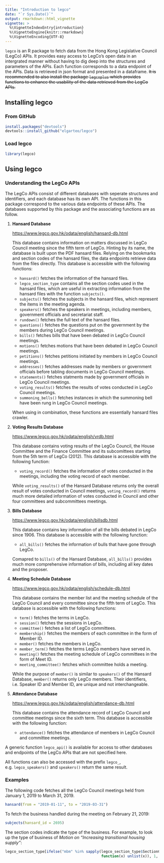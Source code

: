 ```yaml
---
title: "Introduction to legco"
date: "`r Sys.Date()`"
output: rmarkdown::html_vignette
vignette: >
  %\VignetteIndexEntry{introduction}
  %\VignetteEngine{knitr::rmarkdown}
  %\VignetteEncoding{UTF-8}
---
```


`legco` is an R package to fetch data from the Hong Kong Legislative Council (LegCo) APIs. It provides 
easy access to LegCo's open data in an intergrated manner without having to dig deep into the structures 
and parameters of the APIs. Each function corresponds to a data endpoint of the APIs. Data is retrieved 
in json format and presented in a dataframe. ~~It is recommended to also install the package `legcoplus` 
which provides functions to enhance the usability of the data retrieved from the LegCo APIs.~~

## Installing legco

### From GitHub

```r
install.packages("devtools")
devtools::install_github("elgarteo/legco")
```

### Load legco

```r
library(legco)
```

## Using legco

### Understanding the LegCo APIs

The LegCo APIs consist of different databases with seperate structures and identifiers,
and each database has its own API. The functions in this package correspond to the various data endpoints
of these APIs. The databases supported by this package and the associating functions are as follow.

1. **Hansard Database**

   <https://www.legco.gov.hk/odata/english/hansard-db.html>
   
   This database contains information on matters discussed in LegCo Council meeting since the fifth term
   of LegCo. Hinting by its name, the database is built upon the PDF hansard files. Relying on the bookmarks 
   and section codes of the hansard files, the data endpoints retrieve data from the files directly. 
   This database is accessible with the following functions:
   
   * `hansard()` fetches the information of the hansard files.
   * `legco_section_type` contains all the section codes used in the hansard files, which are useful in
   extracting information from the hansard files with the function `subjects()`.
   * `subjects()` fetches the subjects in the hansard files, which represent the items in the meeting agenda.
   * `speakers()` fetches the speakers in meetings, including members, government officials and secretariat 
   staff.
   * `rundown()` fetches the full text of the hansard files.
   * `questions()` fetches the questions put on the government by the members during LegCo Council meetings.
   * `bills()` fetches bills that have been debated in LegCo Council meetings. 
   * `motions()` fetches motions that have been debated in LegCo Council meetings.
   * `petitions()` fetches petitions initiated by members in LegCo Council meetings.
   * `addresses()` fetches addresses made by members or government officials before tabling documents in LegCo 
   Council meetings.
   * `statements()` fetches statments made by government officials in LegCo Council meetings.
   * `voting_results()` fetches the results of votes conducted in LegCo Council meetings.
   * `summoning_bells()` fetches instances in which the summoning bell have been rung in LegCo Council meetings.
   
   When using in combination, these functions are essentially hansard files crawler.

1. **Voting Results Database**

   <https://www.legco.gov.hk/odata/english/vrdb.html>
   
   This database contains voting results of the LegCo Council, the House Committee and the Finance Committee
   and its subcomittees starting from the 5th term of LegCo (2012).
   This database is accessible with the following function:
   
   * `voting_record()` fetches the information of votes conducted in the meetings, including the voting 
   record of each member.
   
   While `voting_results()` of the Hansard Database returns only the overall result of votes conducted in 
   Council meetings, `voting_record()` returns much more detailed information of votes conducted in Council 
   and other four committees and subcommittees meetings.
   
1. **Bills Database**

   <https://www.legco.gov.hk/odata/english/billsdb.html>
   
   This database contains key information of all the bills debated in LegCo since 1906. 
   This database is accessible with the following function:
   
   * `all_bills()` fetches the information of bulls that have gone through LegCo.
   
   Comapred to `bills()` of the Hansard Database, `all_bills()` provides much more comprehensive information 
   of bills, including all key dates and the proposer.
   
1. **Meeting Schedule Database**

   <https://www.legco.gov.hk/odata/english/schedule-db.html>
   
   This database contains the member list and the meeting schedule of the LegCo Council and every committee
   since the fifth term of LegCo.
   This database is accessible with the following functions:
   
   * `term()` fetches the terms in LegCo.
   * `session()` fetches the sessions in LegCo.
   * `committee()` fetches a list of LegCo committees. 
   * `membership()` fetches the members of each committee in the form of Member ID.
   * `member()` fetches the members in LegCo. 
   * `member_term()` fetches the terms LegCo members have served in.
   * `meeting()` fetches the meeting schedule of LegCo committees in the form of Meet ID.
   * `meeting_committee()` fetches which committee holds a meeting.
   
   While the purpose of `member()` is similar to `speakers()` of the Hansard Database, `member()` returns only 
   LegCo members. Their identifiers, i.e. Speaker ID and Member ID, are unique and not interchangeable.
   
1. **Attendance Database**

   <https://www.legco.gov.hk/odata/english/attendance-db.html>
   
   This database contains the attendance record of LegCo Council and committee meetings since the sixth term.
   This database is accessible with the following function:
   
   * `attendance()` fetches the attendance of members in LegCo Council and committee meetings.
   
A generic function `legco_api()` is available for access to other databases and endpoints of the LegCo APIs that 
are not specified here.
   
All functions can also be accessed with the prefix `legco_`, e.g. `legco_speakers()` and `speakers()`
return the same result.
   
### Examples

The following code fetches all the LegCo Council meetings held from January 1, 2019 to March 31, 2019.

```r
hansard(from = "2019-01-11", to = "2019-03-31")
```

To fetch the business handled during the meeting on February 21, 2019:

```r
subjects(hansard_id = 2695)
```

The section codes indicate the type of the business. For example, to look up the type of business of
_Motion on "Increasing transitional housing supply"_:

```r
legco_section_type[ifelse("mbm" %in% sapply(legco_section_type$SectionCode,
                                            function(x) unlist(x)), 1, 0), ]
```